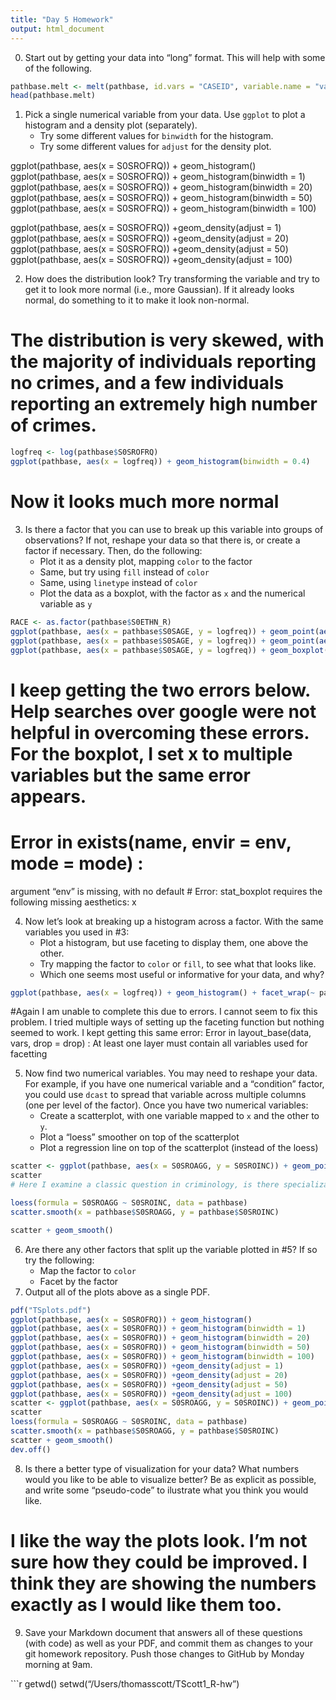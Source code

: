 ```yaml
---
title: "Day 5 Homework"
output: html_document
---
```


0. Start out by getting your data into "long" format.  This will help with some of the following.

```r
pathbase.melt <- melt(pathbase, id.vars = "CASEID", variable.name = "variable", value.name = "value")
head(pathbase.melt)
```

1. Pick a single numerical variable from your data.  Use `ggplot` to plot a histogram and a density plot (separately).
   - Try some different values for `binwidth` for the histogram.
   - Try some different values for `adjust` for the density plot.
   
ggplot(pathbase, aes(x = S0SROFRQ)) + geom_histogram()
ggplot(pathbase, aes(x = S0SROFRQ)) + geom_histogram(binwidth = 1)
ggplot(pathbase, aes(x = S0SROFRQ)) + geom_histogram(binwidth = 20)
ggplot(pathbase, aes(x = S0SROFRQ)) + geom_histogram(binwidth = 50)
ggplot(pathbase, aes(x = S0SROFRQ)) + geom_histogram(binwidth = 100)

ggplot(pathbase, aes(x = S0SROFRQ)) +geom_density(adjust = 1)
ggplot(pathbase, aes(x = S0SROFRQ)) +geom_density(adjust = 20)
ggplot(pathbase, aes(x = S0SROFRQ)) +geom_density(adjust = 50)
ggplot(pathbase, aes(x = S0SROFRQ)) +geom_density(adjust = 100)


2. How does the distribution look?  Try transforming the variable and try to get it to look more normal (i.e., more Gaussian).  If it already looks normal, do something to it to make it look non-normal.

# The distribution is very skewed, with the majority of individuals reporting no crimes, and a few individuals reporting an extremely high number of crimes.

```r
logfreq <- log(pathbase$S0SROFRQ)
ggplot(pathbase, aes(x = logfreq)) + geom_histogram(binwidth = 0.4)
```
# Now it looks much more normal 

3. Is there a factor that you can use to break up this variable into groups of observations?  If not, reshape your data so that there is, or create a factor if necessary.  Then, do the following:
   - Plot it as a density plot, mapping `color` to the factor
   - Same, but try using `fill` instead of `color`
   - Same, using `linetype` instead of `color`
   - Plot the data as a boxplot, with the factor as `x` and the numerical variable as `y`
  
```r
RACE <- as.factor(pathbase$S0ETHN_R)
ggplot(pathbase, aes(x = pathbase$S0SAGE, y = logfreq)) + geom_point(aes(color = RACE)) ggplot(pathbase, aes(x = pathbase$S0SAGE, y = logfreq)) + geom_point(aes(fill = RACE)) 
ggplot(pathbase, aes(x = pathbase$S0SAGE, y = logfreq)) + geom_point(aes(linetype = RACE)) 
ggplot(pathbase, aes(x = pathbase$S0SAGE, y = logfreq)) + geom_boxplot(aes(x = pathbase$S0SAGE, y = logfreq)) 
```

# I keep getting the two errors below. Help searches over google were not helpful in overcoming these errors. For the boxplot, I set x to multiple variables but the same error appears. 
# Error in exists(name, envir = env, mode = mode) : 
  argument "env" is missing, with no default
# Error: stat_boxplot requires the following missing aesthetics: x


4. Now let's look at breaking up a histogram across a factor.  With the same variables you used in #3:
   - Plot a histogram, but use faceting to display them, one above the other.
   - Try mapping the factor to `color` or `fill`, to see what that looks like.
   - Which one seems most useful or informative for your data, and why?

```r
ggplot(pathbase, aes(x = logfreq)) + geom_histogram() + facet_wrap(~ pathbase$S0SGEND)
```

#Again I am unable to complete this due to errors. I cannot seem to fix this problem. I tried multiple ways of setting up the faceting function but nothing seemed to work. I kept getting this same error: 
Error in layout_base(data, vars, drop = drop) : 
  At least one layer must contain all variables used for facetting 


5. Now find two numerical variables.  You may need to reshape your data.  For example, if you have one numerical variable and a "condition" factor, you could use `dcast` to spread that variable across multiple columns (one per level of the factor).  Once you have two numerical variables:
   - Create a scatterplot, with one variable mapped to `x` and the other to `y`.
   - Plot a "loess" smoother on top of the scatterplot
   - Plot a regression line on top of the scatterplot (instead of the loess)

```r
scatter <- ggplot(pathbase, aes(x = S0SROAGG, y = S0SROINC)) + geom_point()
scatter
# Here I examine a classic question in criminology, is there specialization in crime. As you can see, there is a positive relationship between aggressive offending and income-generating offending, suggesting that offender commit both types of crimes. 

loess(formula = S0SROAGG ~ S0SROINC, data = pathbase)
scatter.smooth(x = pathbase$S0SROAGG, y = pathbase$S0SROINC)

scatter + geom_smooth()
```

6. Are there any other factors that split up the variable plotted in #5?  If so try the following:
   - Map the factor to `color`
   - Facet by the factor

7. Output all of the plots above as a single PDF.

```r
pdf("TSplots.pdf")
ggplot(pathbase, aes(x = S0SROFRQ)) + geom_histogram()
ggplot(pathbase, aes(x = S0SROFRQ)) + geom_histogram(binwidth = 1)
ggplot(pathbase, aes(x = S0SROFRQ)) + geom_histogram(binwidth = 20)
ggplot(pathbase, aes(x = S0SROFRQ)) + geom_histogram(binwidth = 50)
ggplot(pathbase, aes(x = S0SROFRQ)) + geom_histogram(binwidth = 100)
ggplot(pathbase, aes(x = S0SROFRQ)) +geom_density(adjust = 1)
ggplot(pathbase, aes(x = S0SROFRQ)) +geom_density(adjust = 20)
ggplot(pathbase, aes(x = S0SROFRQ)) +geom_density(adjust = 50)
ggplot(pathbase, aes(x = S0SROFRQ)) +geom_density(adjust = 100)
scatter <- ggplot(pathbase, aes(x = S0SROAGG, y = S0SROINC)) + geom_point()
scatter
loess(formula = S0SROAGG ~ S0SROINC, data = pathbase)
scatter.smooth(x = pathbase$S0SROAGG, y = pathbase$S0SROINC)
scatter + geom_smooth()
dev.off()
```

8. Is there a better type of visualization for your data?  What numbers would you like to be able to visualize better?  Be as explicit as possible, and write some "pseudo-code" to ilustrate what you think you would like.

# I like the way the plots look. I'm not sure how they could be improved. I think they are showing the numbers exactly as I would like them too. 

9. Save your Markdown document that answers all of these questions (with code) as well as your PDF, and commit them as changes to your git homework repository.  Push those changes to GitHub by Monday morning at 9am.

```r
getwd()
setwd("/Users/thomasscott/TScott1_R-hw")
